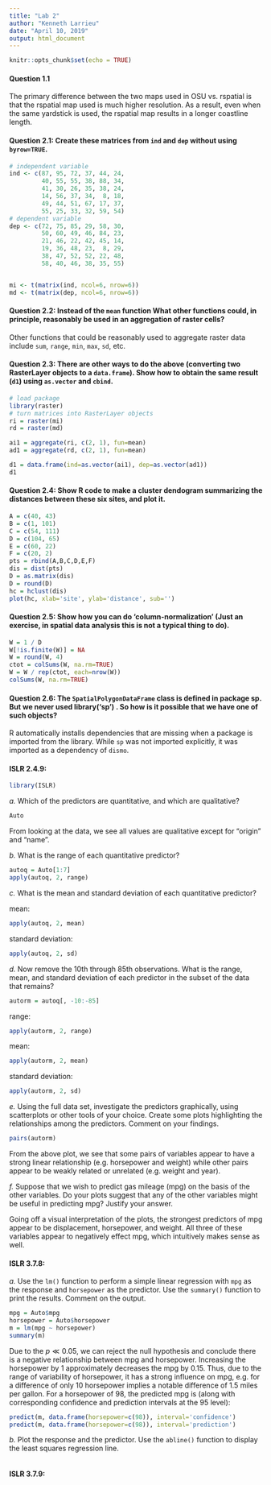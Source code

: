 ```yaml
---
title: "Lab 2"
author: "Kenneth Larrieu"
date: "April 10, 2019"
output: html_document
---
```


```r
knitr::opts_chunk$set(echo = TRUE)
```

#### Question 1.1

The primary difference between the two maps used in OSU vs. rspatial is that the rspatial map used is much higher resolution. As a result, even when the same yardstick is used, the rspatial map results in a longer coastline length.

#### Question 2.1: Create these matrices from `ind` and `dep` without using `byrow=TRUE`.

```r
# independent variable
ind <- c(87, 95, 72, 37, 44, 24,
         40, 55, 55, 38, 88, 34,
         41, 30, 26, 35, 38, 24,
         14, 56, 37, 34,  8, 18,
         49, 44, 51, 67, 17, 37,
         55, 25, 33, 32, 59, 54)
# dependent variable
dep <- c(72, 75, 85, 29, 58, 30,
         50, 60, 49, 46, 84, 23,
         21, 46, 22, 42, 45, 14,
         19, 36, 48, 23,  8, 29,
         38, 47, 52, 52, 22, 48,
         58, 40, 46, 38, 35, 55)


mi <- t(matrix(ind, ncol=6, nrow=6))
md <- t(matrix(dep, ncol=6, nrow=6))
```

#### Question 2.2: Instead of the `mean` function What other functions could, in principle, reasonably be used in an aggregation of raster cells?

Other functions that could be reasonably used to aggregate raster data include `sum`, `range`, `min`, `max`, `sd`, etc.

#### Question 2.3: There are other ways to do the above (converting two RasterLayer objects to a `data.frame`). Show how to obtain the same result (`d1`) using `as.vector` and `cbind`.

```r
# load package
library(raster)
# turn matrices into RasterLayer objects
ri = raster(mi)
rd = raster(md)

ai1 = aggregate(ri, c(2, 1), fun=mean)
ad1 = aggregate(rd, c(2, 1), fun=mean)

d1 = data.frame(ind=as.vector(ai1), dep=as.vector(ad1))
d1
```

#### Question 2.4: Show R code to make a cluster dendogram summarizing the distances between these six sites, and plot it.

```r
A = c(40, 43)
B = c(1, 101)
C = c(54, 111)
D = c(104, 65)
E = c(60, 22)
F = c(20, 2)
pts = rbind(A,B,C,D,E,F)
dis = dist(pts)
D = as.matrix(dis)
D = round(D)
hc = hclust(dis)
plot(hc, xlab='site', ylab='distance', sub='')
```

#### Question 2.5: Show how you can do 'column-normalization' (Just an exercise, in spatial data analysis this is not a typical thing to do).

```r
W = 1 / D
W[!is.finite(W)] = NA
W = round(W, 4)
ctot = colSums(W, na.rm=TRUE)
W = W / rep(ctot, each=nrow(W))
colSums(W, na.rm=TRUE)
```

#### Question 2.6: The `SpatialPolygonDataFrame` class is defined in package sp. But we never used library('sp') . So how is it possible that we have one of such objects?

R automatically installs dependencies that are missing when a package is imported from the library. While `sp` was not imported explicitly, it was imported as a dependency of `dismo`.

#### ISLR 2.4.9:

```r
library(ISLR)
```

*a.* Which of the predictors are quantitative, and which are qualitative?

```r
Auto
```
From looking at the data, we see all values are qualitative except for "origin" and "name".

*b.* What is the range of each quantitative predictor?

```r
autoq = Auto[1:7]
apply(autoq, 2, range)
```

*c.* What is the mean and standard deviation of each quantitative
predictor?

mean:
```r
apply(autoq, 2, mean)
```

standard deviation:
```r
apply(autoq, 2, sd)
```

*d.* Now remove the 10th through 85th observations. What is the
range, mean, and standard deviation of each predictor in the
subset of the data that remains?

```r
autorm = autoq[, -10:-85]
```

range:

```r
apply(autorm, 2, range)
```

mean:

```r
apply(autorm, 2, mean)
```

standard deviation:

```r
apply(autorm, 2, sd)
```

*e.* Using the full data set, investigate the predictors graphically,
using scatterplots or other tools of your choice. Create some plots
highlighting the relationships among the predictors. Comment
on your findings.

```r
pairs(autorm)
```

From the above plot, we see that some pairs of variables appear to have a strong linear relationship (e.g. horsepower and weight) while other pairs appear to be weakly related or unrelated (e.g. weight and year).

*f.* Suppose that we wish to predict gas mileage (mpg) on the basis
of the other variables. Do your plots suggest that any of the
other variables might be useful in predicting mpg? Justify your
answer.

Going off a visual interpretation of the plots, the strongest predictors of mpg appear to be displacement, horsepower, and weight. All three of these variables appear to negatively effect mpg, which intuitively makes sense as well.

#### ISLR 3.7.8:

*a.* Use the `lm()` function to perform a simple linear regression with
`mpg` as the response and `horsepower` as the predictor. Use the
`summary()` function to print the results. Comment on the output.

```r
mpg = Auto$mpg
horsepower = Auto$horsepower
m = lm(mpg ~ horsepower)
summary(m)
```

Due to the $p \ll 0.05$, we can reject the null hypothesis and conclude there is a negative relationship between mpg and horsepower. Increasing the horsepower by $1$ approximately decreases the mpg by $0.15$. Thus, due to the range of variability of horsepower, it has a strong influence on mpg, e.g. for a difference of only $10$ horsepower implies a notable difference of $1.5$ miles per gallon. For a horsepower of $98$, the predicted mpg is (along with corresponding confidence and prediction intervals at the $95%$ level):

```r
predict(m, data.frame(horsepower=c(98)), interval='confidence')
predict(m, data.frame(horsepower=c(98)), interval='prediction')
```

*b.* Plot the response and the predictor. Use the `abline()` function
to display the least squares regression line.

```r

```

#### ISLR 3.7.9: 
